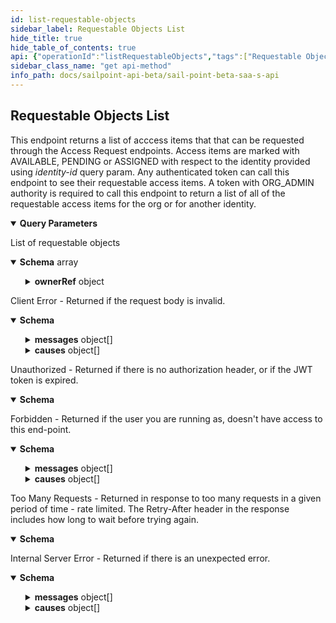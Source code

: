 ```yaml
---
id: list-requestable-objects
sidebar_label: Requestable Objects List
hide_title: true
hide_table_of_contents: true
api: {"operationId":"listRequestableObjects","tags":["Requestable Objects"],"description":"This endpoint returns a list of acccess items that that can be requested through the Access Request endpoints. Access items are marked with AVAILABLE, PENDING or ASSIGNED with respect to the identity provided using *identity-id* query param.\nAny authenticated token can call this endpoint to see their requestable access items. A token with ORG_ADMIN authority is required to call this endpoint to return a list of all of the requestable access items for the org or for another identity.","parameters":[{"in":"query","name":"identity-id","required":false,"schema":{"type":"string"},"example":"e7eab60924f64aa284175b9fa3309599","description":"If present, the value returns only requestable objects for the specified identity.\n * Admin users can call this with any identity ID value.\n * Non-admin users can only specify *me* or pass their own identity ID value.\n * If absent, returns a list of all requestable objects for the tenant. Only admin users can make such a call. In this case, the available, pending, assigned accesses will not be annotated in the result."},{"in":"query","name":"types","description":"Filters the results to the specified type/types, where each type is one of ROLE or ACCESS_PROFILE. If absent, all types are returned. Support for additional types may be added in the future without notice.","required":false,"schema":{"type":"array","items":{"type":"string","enum":["ACCESS_PROFILE","ROLE"],"description":"Enum represented the currently supported requestable object types. Additional values may be added in the future without notice.","example":"ACCESS_PROFILE"}},"example":"ROLE,ACCESS_PROFILE","explode":false},{"in":"query","name":"term","required":false,"schema":{"type":"string"},"example":"Finance Role","description":"It allows searching requestable access items with a partial match on the name or description. If term is provided, then the *filter* query parameter will be ignored."},{"in":"query","name":"statuses","description":"Filters the result to the specified status/statuses, where each status is one of AVAILABLE, ASSIGNED, or PENDING. It is an error to specify this parameter without also specifying an *identity-id* parameter. Additional statuses may be added in the future without notice.","required":false,"schema":{"type":"array","items":{"type":"string","enum":["AVAILABLE","PENDING","ASSIGNED"],"description":"Status indicating the ability of an access request for the object to be made by or on behalf of the identity specified by *identity-id*. *AVAILABLE* indicates the object is available to request. *PENDING* indicates the object is unavailable because the identity has a pending request in flight. *ASSIGNED* indicates the object is unavailable because the identity already has the indicated role or access profile. If *identity-id* is not specified (allowed only for admin users), then status will be *AVAILABLE* for all results."}},"explode":false,"example":["ASSIGNED","PENDING"]},{"in":"query","name":"limit","description":"Max number of results to return.\nSee [V3 API Standard Collection Parameters](https://developer.sailpoint.com/docs/standard_collection_parameters.html) for more information.","required":false,"example":250,"schema":{"type":"integer","format":"int32","minimum":0,"maximum":250,"default":250}},{"in":"query","name":"offset","description":"Offset into the full result set. Usually specified with *limit* to paginate through the results.\nSee [V3 API Standard Collection Parameters](https://developer.sailpoint.com/docs/standard_collection_parameters.html) for more information.","required":false,"example":0,"schema":{"type":"integer","format":"int32","minimum":0,"default":0}},{"in":"query","name":"count","description":"If *true* it will populate the *X-Total-Count* response header with the number of results that would be returned if *limit* and *offset* were ignored.\n\nSince requesting a total count can have a performance impact, it is recommended not to send **count=true** if that value will not be used.\n\nSee [V3 API Standard Collection Parameters](https://developer.sailpoint.com/docs/standard_collection_parameters.html) for more information.","required":false,"example":true,"schema":{"type":"boolean","default":false}},{"in":"query","name":"filters","schema":{"type":"string"},"example":"name sw \"bob\"","description":"Filter results using the standard syntax described in [V3 API Standard Collection Parameters](https://developer.sailpoint.com/docs/standard_collection_parameters.html)\n\nFiltering is supported for the following fields and operators:\n\n**id**: *eq, in*\n\n**name**: *eq, in, sw*\n"},{"in":"query","name":"sorters","schema":{"type":"string","format":"comma-separated"},"example":"name","description":"Sort results using the standard syntax described in [V3 API Standard Collection Parameters](https://developer.sailpoint.com/docs/standard_collection_parameters.html)\n\nSorting is supported for the following fields: **name**\n"}],"responses":{"200":{"description":"List of requestable objects","content":{"application/json":{"schema":{"type":"array","items":{"type":"object","properties":{"id":{"type":"string","description":"Id of the requestable object itself","example":"2c9180835d2e5168015d32f890ca1581"},"name":{"type":"string","description":"Human-readable display name of the requestable object","example":"Applied Research Access"},"created":{"type":"string","format":"date-time","example":"2017-07-11T18:45:37.098Z"},"modified":{"nullable":true,"type":"string","format":"date-time","example":"2018-06-25T20:22:28.104Z"},"description":{"type":"string","description":"Description of the requestable object.","example":"Access to research information, lab results, and schematics."},"type":{"type":"string","enum":["ACCESS_PROFILE","ROLE"],"description":"Enum represented the currently supported requestable object types. Additional values may be added in the future without notice.","example":"ACCESS_PROFILE"},"requestStatus":{"type":"string","enum":["AVAILABLE","PENDING","ASSIGNED"],"description":"Status indicating the ability of an access request for the object to be made by or on behalf of the identity specified by *identity-id*. *AVAILABLE* indicates the object is available to request. *PENDING* indicates the object is unavailable because the identity has a pending request in flight. *ASSIGNED* indicates the object is unavailable because the identity already has the indicated role or access profile. If *identity-id* is not specified (allowed only for admin users), then status will be *AVAILABLE* for all results."},"identityRequestId":{"type":"string","description":"If *requestStatus* is *PENDING*, indicates the id of the associated account activity.","nullable":true,"example":null},"ownerRef":{"type":"object","nullable":true,"properties":{"type":{"type":"string","description":"The type can only be IDENTITY. This is read-only","example":"IDENTITY"},"id":{"type":"string","description":"Identity id.","example":"5168015d32f890ca15812c9180835d2e"},"name":{"type":"string","description":"Human-readable display name of identity. This is read-only","example":"Alison Ferguso"},"email":{"type":"string","description":"Email address of identity. This is read-only","example":"alison.ferguso@identitysoon.com"}}},"requestCommentsRequired":{"type":"boolean","description":"Whether the requester must provide comments when requesting the object."}}}}}}},"400":{"description":"Client Error - Returned if the request body is invalid.","content":{"application/json":{"schema":{"type":"object","properties":{"detailCode":{"type":"string","description":"Fine-grained error code providing more detail of the error.","example":"400.1 Bad Request Content"},"trackingId":{"type":"string","description":"Unique tracking id for the error.","example":"e7eab60924f64aa284175b9fa3309599"},"messages":{"type":"array","description":"Generic localized reason for error","items":{"type":"object","properties":{"locale":{"type":"string","description":"The locale for the message text, a BCP 47 language tag.","example":"en-US"},"localeOrigin":{"type":"string","enum":["DEFAULT","REQUEST"],"description":"An indicator of how the locale was selected. *DEFAULT* means the locale is the system default. *REQUEST* means the locale was selected from the request context (i.e., best match based on the *Accept-Language* header). Additional values may be added in the future without notice.","example":"DEFAULT"},"text":{"type":"string","description":"Actual text of the error message in the indicated locale.","example":"The request was syntactically correct but its content is semantically invalid."}}}},"causes":{"type":"array","description":"Plain-text descriptive reasons to provide additional detail to the text provided in the messages field","items":{"type":"object","properties":{"locale":{"type":"string","description":"The locale for the message text, a BCP 47 language tag.","example":"en-US"},"localeOrigin":{"type":"string","enum":["DEFAULT","REQUEST"],"description":"An indicator of how the locale was selected. *DEFAULT* means the locale is the system default. *REQUEST* means the locale was selected from the request context (i.e., best match based on the *Accept-Language* header). Additional values may be added in the future without notice.","example":"DEFAULT"},"text":{"type":"string","description":"Actual text of the error message in the indicated locale.","example":"The request was syntactically correct but its content is semantically invalid."}}}}}}}}},"401":{"description":"Unauthorized - Returned if there is no authorization header, or if the JWT token is expired.","content":{"application/json":{"schema":{"type":"object","properties":{"error":{"description":"A message describing the error","example":"JWT validation failed: JWT is expired"}}}}}},"403":{"description":"Forbidden - Returned if the user you are running as, doesn't have access to this end-point.","content":{"application/json":{"schema":{"type":"object","properties":{"detailCode":{"type":"string","description":"Fine-grained error code providing more detail of the error.","example":"400.1 Bad Request Content"},"trackingId":{"type":"string","description":"Unique tracking id for the error.","example":"e7eab60924f64aa284175b9fa3309599"},"messages":{"type":"array","description":"Generic localized reason for error","items":{"type":"object","properties":{"locale":{"type":"string","description":"The locale for the message text, a BCP 47 language tag.","example":"en-US"},"localeOrigin":{"type":"string","enum":["DEFAULT","REQUEST"],"description":"An indicator of how the locale was selected. *DEFAULT* means the locale is the system default. *REQUEST* means the locale was selected from the request context (i.e., best match based on the *Accept-Language* header). Additional values may be added in the future without notice.","example":"DEFAULT"},"text":{"type":"string","description":"Actual text of the error message in the indicated locale.","example":"The request was syntactically correct but its content is semantically invalid."}}}},"causes":{"type":"array","description":"Plain-text descriptive reasons to provide additional detail to the text provided in the messages field","items":{"type":"object","properties":{"locale":{"type":"string","description":"The locale for the message text, a BCP 47 language tag.","example":"en-US"},"localeOrigin":{"type":"string","enum":["DEFAULT","REQUEST"],"description":"An indicator of how the locale was selected. *DEFAULT* means the locale is the system default. *REQUEST* means the locale was selected from the request context (i.e., best match based on the *Accept-Language* header). Additional values may be added in the future without notice.","example":"DEFAULT"},"text":{"type":"string","description":"Actual text of the error message in the indicated locale.","example":"The request was syntactically correct but its content is semantically invalid."}}}}}},"examples":{"403":{"summary":"An example of a 403 response object","value":{"detailCode":"403 Forbidden","trackingId":"b21b1f7ce4da4d639f2c62a57171b427","messages":[{"locale":"en-US","localeOrigin":"DEFAULT","text":"The server understood the request but refuses to authorize it."}]}}}}}},"429":{"description":"Too Many Requests - Returned in response to too many requests in a given period of time - rate limited. The Retry-After header in the response includes how long to wait before trying again.","content":{"application/json":{"schema":{"type":"object","properties":{"message":{"description":"A message describing the error","example":" Rate Limit Exceeded "}}}}}},"500":{"description":"Internal Server Error - Returned if there is an unexpected error.","content":{"application/json":{"schema":{"type":"object","properties":{"detailCode":{"type":"string","description":"Fine-grained error code providing more detail of the error.","example":"400.1 Bad Request Content"},"trackingId":{"type":"string","description":"Unique tracking id for the error.","example":"e7eab60924f64aa284175b9fa3309599"},"messages":{"type":"array","description":"Generic localized reason for error","items":{"type":"object","properties":{"locale":{"type":"string","description":"The locale for the message text, a BCP 47 language tag.","example":"en-US"},"localeOrigin":{"type":"string","enum":["DEFAULT","REQUEST"],"description":"An indicator of how the locale was selected. *DEFAULT* means the locale is the system default. *REQUEST* means the locale was selected from the request context (i.e., best match based on the *Accept-Language* header). Additional values may be added in the future without notice.","example":"DEFAULT"},"text":{"type":"string","description":"Actual text of the error message in the indicated locale.","example":"The request was syntactically correct but its content is semantically invalid."}}}},"causes":{"type":"array","description":"Plain-text descriptive reasons to provide additional detail to the text provided in the messages field","items":{"type":"object","properties":{"locale":{"type":"string","description":"The locale for the message text, a BCP 47 language tag.","example":"en-US"},"localeOrigin":{"type":"string","enum":["DEFAULT","REQUEST"],"description":"An indicator of how the locale was selected. *DEFAULT* means the locale is the system default. *REQUEST* means the locale was selected from the request context (i.e., best match based on the *Accept-Language* header). Additional values may be added in the future without notice.","example":"DEFAULT"},"text":{"type":"string","description":"Actual text of the error message in the indicated locale.","example":"The request was syntactically correct but its content is semantically invalid."}}}}}},"examples":{"500":{"summary":"An example of a 500 response object","value":{"detailCode":"500.0 Internal Fault","trackingId":"b21b1f7ce4da4d639f2c62a57171b427","messages":[{"locale":"en-US","localeOrigin":"DEFAULT","text":"An internal fault occurred."}]}}}}}}},"method":"get","path":"/requestable-objects","servers":[{"url":"https://{tenant}.api.identitynow.com/beta","description":"This is the beta API server.","variables":{"tenant":{"default":"sailpoint","description":"This is the name of your tenant, typically your company's name."}}}],"security":[{"oauth2":[]}],"securitySchemes":{"oauth2":{"type":"oauth2","description":"OAuth2 Bearer token (JWT). See [IdentityNow REST API Authentication](https://developer.sailpoint.com/docs/authentication.html) for more information.\n- Directions for generating a [personal access token](https://developer.sailpoint.com/docs/authentication.html#personal-access-tokens)\n- Directions using [client credentials flow](https://developer.sailpoint.com/docs/authentication.html#client-credentials-grant-flow)\n- Directions for using [authorization code flow](https://developer.sailpoint.com/docs/authentication.html#authorization-code-grant-flow)\n\nWhich authentication method should I choose?  See our [guide](https://developer.sailpoint.com/docs/authentication.html#which-oauth-2-0-grant-flow-should-i-use)\n\nLearn more about how to find your `tokenUrl` and `authorizationUrl` [in our docs](https://developer.sailpoint.com/docs/authentication.html#finding-your-tenant-s-oauth-details)\n","flows":{"clientCredentials":{"tokenUrl":"https://tenant.api.identitynow.com/oauth/token","scopes":{"sp:scopes:default":"default scope","sp:scopes:all":"access to all scopes"}},"authorizationCode":{"authorizationUrl":"https://tenant.identitynow.com/oauth/authorize","tokenUrl":"https://tenant.api.identitynow.com/oauth/token","scopes":{"sp:scopes:default":"default scope","sp:scopes:all":"access to all scopes"}}}}},"info":{"contact":{"email":"developers@sailpoint.com","name":"Developer Relations","url":"https://developer.sailpoint.com/discuss"},"description":"These are the public, beta APIs for SailPoint's SaaS services and are subject to change.","title":"SailPoint - Beta SaaS API","version":"3.1.0-beta"},"postman":{"name":"Requestable Objects List","description":{"content":"This endpoint returns a list of acccess items that that can be requested through the Access Request endpoints. Access items are marked with AVAILABLE, PENDING or ASSIGNED with respect to the identity provided using *identity-id* query param.\nAny authenticated token can call this endpoint to see their requestable access items. A token with ORG_ADMIN authority is required to call this endpoint to return a list of all of the requestable access items for the org or for another identity.","type":"text/plain"},"url":{"path":["requestable-objects"],"host":["{{baseUrl}}"],"query":[{"disabled":false,"description":{"content":"If present, the value returns only requestable objects for the specified identity.\n * Admin users can call this with any identity ID value.\n * Non-admin users can only specify *me* or pass their own identity ID value.\n * If absent, returns a list of all requestable objects for the tenant. Only admin users can make such a call. In this case, the available, pending, assigned accesses will not be annotated in the result.","type":"text/plain"},"key":"identity-id","value":""},{"disabled":false,"description":{"content":"Filters the results to the specified type/types, where each type is one of ROLE or ACCESS_PROFILE. If absent, all types are returned. Support for additional types may be added in the future without notice.","type":"text/plain"},"key":"types","value":""},{"disabled":false,"description":{"content":"It allows searching requestable access items with a partial match on the name or description. If term is provided, then the *filter* query parameter will be ignored.","type":"text/plain"},"key":"term","value":""},{"disabled":false,"description":{"content":"Filters the result to the specified status/statuses, where each status is one of AVAILABLE, ASSIGNED, or PENDING. It is an error to specify this parameter without also specifying an *identity-id* parameter. Additional statuses may be added in the future without notice.","type":"text/plain"},"key":"statuses","value":""},{"disabled":false,"description":{"content":"Max number of results to return.\nSee [V3 API Standard Collection Parameters](https://developer.sailpoint.com/docs/standard_collection_parameters.html) for more information.","type":"text/plain"},"key":"limit","value":""},{"disabled":false,"description":{"content":"Offset into the full result set. Usually specified with *limit* to paginate through the results.\nSee [V3 API Standard Collection Parameters](https://developer.sailpoint.com/docs/standard_collection_parameters.html) for more information.","type":"text/plain"},"key":"offset","value":""},{"disabled":false,"description":{"content":"If *true* it will populate the *X-Total-Count* response header with the number of results that would be returned if *limit* and *offset* were ignored.\n\nSince requesting a total count can have a performance impact, it is recommended not to send **count=true** if that value will not be used.\n\nSee [V3 API Standard Collection Parameters](https://developer.sailpoint.com/docs/standard_collection_parameters.html) for more information.","type":"text/plain"},"key":"count","value":""},{"disabled":false,"description":{"content":"Filter results using the standard syntax described in [V3 API Standard Collection Parameters](https://developer.sailpoint.com/docs/standard_collection_parameters.html)\n\nFiltering is supported for the following fields and operators:\n\n**id**: *eq, in*\n\n**name**: *eq, in, sw*\n","type":"text/plain"},"key":"filters","value":""},{"disabled":false,"description":{"content":"Sort results using the standard syntax described in [V3 API Standard Collection Parameters](https://developer.sailpoint.com/docs/standard_collection_parameters.html)\n\nSorting is supported for the following fields: **name**\n","type":"text/plain"},"key":"sorters","value":""}],"variable":[]},"header":[{"key":"Accept","value":"application/json"}],"method":"GET"}}
sidebar_class_name: "get api-method"
info_path: docs/sailpoint-api-beta/sail-point-beta-saa-s-api
---
```



## Requestable Objects List



This endpoint returns a list of acccess items that that can be requested through the Access Request endpoints. Access items are marked with AVAILABLE, PENDING or ASSIGNED with respect to the identity provided using *identity-id* query param.
Any authenticated token can call this endpoint to see their requestable access items. A token with ORG_ADMIN authority is required to call this endpoint to return a list of all of the requestable access items for the org or for another identity.

<details style={{"marginBottom":"1rem"}} data-collapsed={false} open={true}><summary style={{}}><strong>Query Parameters</strong></summary><div><ul><ParamsItem className={"paramsItem"} param={{"in":"query","name":"identity-id","required":false,"schema":{"type":"string"},"example":"e7eab60924f64aa284175b9fa3309599","description":"If present, the value returns only requestable objects for the specified identity.\n * Admin users can call this with any identity ID value.\n * Non-admin users can only specify *me* or pass their own identity ID value.\n * If absent, returns a list of all requestable objects for the tenant. Only admin users can make such a call. In this case, the available, pending, assigned accesses will not be annotated in the result."}}></ParamsItem><ParamsItem className={"paramsItem"} param={{"in":"query","name":"types","description":"Filters the results to the specified type/types, where each type is one of ROLE or ACCESS_PROFILE. If absent, all types are returned. Support for additional types may be added in the future without notice.","required":false,"schema":{"type":"array","items":{"type":"string","enum":["ACCESS_PROFILE","ROLE"],"description":"Enum represented the currently supported requestable object types. Additional values may be added in the future without notice.","example":"ACCESS_PROFILE"}},"example":"ROLE,ACCESS_PROFILE","explode":false}}></ParamsItem><ParamsItem className={"paramsItem"} param={{"in":"query","name":"term","required":false,"schema":{"type":"string"},"example":"Finance Role","description":"It allows searching requestable access items with a partial match on the name or description. If term is provided, then the *filter* query parameter will be ignored."}}></ParamsItem><ParamsItem className={"paramsItem"} param={{"in":"query","name":"statuses","description":"Filters the result to the specified status/statuses, where each status is one of AVAILABLE, ASSIGNED, or PENDING. It is an error to specify this parameter without also specifying an *identity-id* parameter. Additional statuses may be added in the future without notice.","required":false,"schema":{"type":"array","items":{"type":"string","enum":["AVAILABLE","PENDING","ASSIGNED"],"description":"Status indicating the ability of an access request for the object to be made by or on behalf of the identity specified by *identity-id*. *AVAILABLE* indicates the object is available to request. *PENDING* indicates the object is unavailable because the identity has a pending request in flight. *ASSIGNED* indicates the object is unavailable because the identity already has the indicated role or access profile. If *identity-id* is not specified (allowed only for admin users), then status will be *AVAILABLE* for all results."}},"explode":false,"example":["ASSIGNED","PENDING"]}}></ParamsItem><ParamsItem className={"paramsItem"} param={{"in":"query","name":"limit","description":"Max number of results to return.\nSee [V3 API Standard Collection Parameters](https://developer.sailpoint.com/docs/standard_collection_parameters.html) for more information.","required":false,"example":250,"schema":{"type":"integer","format":"int32","minimum":0,"maximum":250,"default":250}}}></ParamsItem><ParamsItem className={"paramsItem"} param={{"in":"query","name":"offset","description":"Offset into the full result set. Usually specified with *limit* to paginate through the results.\nSee [V3 API Standard Collection Parameters](https://developer.sailpoint.com/docs/standard_collection_parameters.html) for more information.","required":false,"example":0,"schema":{"type":"integer","format":"int32","minimum":0,"default":0}}}></ParamsItem><ParamsItem className={"paramsItem"} param={{"in":"query","name":"count","description":"If *true* it will populate the *X-Total-Count* response header with the number of results that would be returned if *limit* and *offset* were ignored.\n\nSince requesting a total count can have a performance impact, it is recommended not to send **count=true** if that value will not be used.\n\nSee [V3 API Standard Collection Parameters](https://developer.sailpoint.com/docs/standard_collection_parameters.html) for more information.","required":false,"example":true,"schema":{"type":"boolean","default":false}}}></ParamsItem><ParamsItem className={"paramsItem"} param={{"in":"query","name":"filters","schema":{"type":"string"},"example":"name sw \"bob\"","description":"Filter results using the standard syntax described in [V3 API Standard Collection Parameters](https://developer.sailpoint.com/docs/standard_collection_parameters.html)\n\nFiltering is supported for the following fields and operators:\n\n**id**: *eq, in*\n\n**name**: *eq, in, sw*\n"}}></ParamsItem><ParamsItem className={"paramsItem"} param={{"in":"query","name":"sorters","schema":{"type":"string","format":"comma-separated"},"example":"name","description":"Sort results using the standard syntax described in [V3 API Standard Collection Parameters](https://developer.sailpoint.com/docs/standard_collection_parameters.html)\n\nSorting is supported for the following fields: **name**\n"}}></ParamsItem></ul></div></details><div><ApiTabs><TabItem label={"200"} value={"200"}><div>

List of requestable objects

</div><div><MimeTabs groupId={"mime-type"}><TabItem label={"application/json"} value={"application/json"}><SchemaTabs groupId={"schema-tabs"}><TabTtem label={"Schema"} value={"Schema"}><details style={{}} data-collapsed={false} open={true}><summary style={{"textAlign":"left"}}><strong>Schema</strong><span style={{"opacity":"0.6"}}> array</span></summary><div style={{"textAlign":"left","marginLeft":"1rem"}}></div><ul style={{"marginLeft":"1rem"}}><SchemaItem collapsible={false} name={"id"} required={false} schemaDescription={"Id of the requestable object itself"} schemaName={"string"} qualifierMessage={undefined} defaultValue={undefined}></SchemaItem><SchemaItem collapsible={false} name={"name"} required={false} schemaDescription={"Human-readable display name of the requestable object"} schemaName={"string"} qualifierMessage={undefined} defaultValue={undefined}></SchemaItem><SchemaItem collapsible={false} name={"created"} required={false} schemaDescription={undefined} schemaName={"date-time"} qualifierMessage={undefined} defaultValue={undefined}></SchemaItem><SchemaItem collapsible={false} name={"modified"} required={false} schemaDescription={undefined} schemaName={"date-time"} qualifierMessage={undefined} defaultValue={undefined}></SchemaItem><SchemaItem collapsible={false} name={"description"} required={false} schemaDescription={"Description of the requestable object."} schemaName={"string"} qualifierMessage={undefined} defaultValue={undefined}></SchemaItem><SchemaItem collapsible={false} name={"type"} required={false} schemaDescription={"Enum represented the currently supported requestable object types. Additional values may be added in the future without notice."} schemaName={"string"} qualifierMessage={"**Possible values:** [`ACCESS_PROFILE`, `ROLE`]"} defaultValue={undefined}></SchemaItem><SchemaItem collapsible={false} name={"requestStatus"} required={false} schemaDescription={"Status indicating the ability of an access request for the object to be made by or on behalf of the identity specified by *identity-id*. *AVAILABLE* indicates the object is available to request. *PENDING* indicates the object is unavailable because the identity has a pending request in flight. *ASSIGNED* indicates the object is unavailable because the identity already has the indicated role or access profile. If *identity-id* is not specified (allowed only for admin users), then status will be *AVAILABLE* for all results."} schemaName={"string"} qualifierMessage={"**Possible values:** [`AVAILABLE`, `PENDING`, `ASSIGNED`]"} defaultValue={undefined}></SchemaItem><SchemaItem collapsible={false} name={"identityRequestId"} required={false} schemaDescription={"If *requestStatus* is *PENDING*, indicates the id of the associated account activity."} schemaName={"string"} qualifierMessage={undefined} defaultValue={undefined}></SchemaItem><SchemaItem collapsible={true} className={"schemaItem"}><details style={{}}><summary style={{}}><strong>ownerRef</strong><span style={{"opacity":"0.6"}}> object</span></summary><div style={{"marginLeft":"1rem"}}><SchemaItem collapsible={false} name={"type"} required={false} schemaDescription={"The type can only be IDENTITY. This is read-only"} schemaName={"string"} qualifierMessage={undefined} defaultValue={undefined}></SchemaItem><SchemaItem collapsible={false} name={"id"} required={false} schemaDescription={"Identity id."} schemaName={"string"} qualifierMessage={undefined} defaultValue={undefined}></SchemaItem><SchemaItem collapsible={false} name={"name"} required={false} schemaDescription={"Human-readable display name of identity. This is read-only"} schemaName={"string"} qualifierMessage={undefined} defaultValue={undefined}></SchemaItem><SchemaItem collapsible={false} name={"email"} required={false} schemaDescription={"Email address of identity. This is read-only"} schemaName={"string"} qualifierMessage={undefined} defaultValue={undefined}></SchemaItem></div></details></SchemaItem><SchemaItem collapsible={false} name={"requestCommentsRequired"} required={false} schemaDescription={"Whether the requester must provide comments when requesting the object."} schemaName={"boolean"} qualifierMessage={undefined} defaultValue={undefined}></SchemaItem></ul></details></TabTtem></SchemaTabs></TabItem></MimeTabs></div></TabItem><TabItem label={"400"} value={"400"}><div>

Client Error - Returned if the request body is invalid.

</div><div><MimeTabs groupId={"mime-type"}><TabItem label={"application/json"} value={"application/json"}><SchemaTabs groupId={"schema-tabs"}><TabTtem label={"Schema"} value={"Schema"}><details style={{}} data-collapsed={false} open={true}><summary style={{"textAlign":"left"}}><strong>Schema</strong></summary><div style={{"textAlign":"left","marginLeft":"1rem"}}></div><ul style={{"marginLeft":"1rem"}}><SchemaItem collapsible={false} name={"detailCode"} required={false} schemaDescription={"Fine-grained error code providing more detail of the error."} schemaName={"string"} qualifierMessage={undefined} defaultValue={undefined}></SchemaItem><SchemaItem collapsible={false} name={"trackingId"} required={false} schemaDescription={"Unique tracking id for the error."} schemaName={"string"} qualifierMessage={undefined} defaultValue={undefined}></SchemaItem><SchemaItem collapsible={true} className={"schemaItem"}><details style={{}}><summary style={{}}><strong>messages</strong><span style={{"opacity":"0.6"}}> object[]</span></summary><div style={{"marginLeft":"1rem"}}><div style={{"marginTop":".5rem","marginBottom":".5rem"}}>

Generic localized reason for error

</div><SchemaItem collapsible={false} name={"locale"} required={false} schemaDescription={"The locale for the message text, a BCP 47 language tag."} schemaName={"string"} qualifierMessage={undefined} defaultValue={undefined}></SchemaItem><SchemaItem collapsible={false} name={"localeOrigin"} required={false} schemaDescription={"An indicator of how the locale was selected. *DEFAULT* means the locale is the system default. *REQUEST* means the locale was selected from the request context (i.e., best match based on the *Accept-Language* header). Additional values may be added in the future without notice."} schemaName={"string"} qualifierMessage={"**Possible values:** [`DEFAULT`, `REQUEST`]"} defaultValue={undefined}></SchemaItem><SchemaItem collapsible={false} name={"text"} required={false} schemaDescription={"Actual text of the error message in the indicated locale."} schemaName={"string"} qualifierMessage={undefined} defaultValue={undefined}></SchemaItem></div></details></SchemaItem><SchemaItem collapsible={true} className={"schemaItem"}><details style={{}}><summary style={{}}><strong>causes</strong><span style={{"opacity":"0.6"}}> object[]</span></summary><div style={{"marginLeft":"1rem"}}><div style={{"marginTop":".5rem","marginBottom":".5rem"}}>

Plain-text descriptive reasons to provide additional detail to the text provided in the messages field

</div><SchemaItem collapsible={false} name={"locale"} required={false} schemaDescription={"The locale for the message text, a BCP 47 language tag."} schemaName={"string"} qualifierMessage={undefined} defaultValue={undefined}></SchemaItem><SchemaItem collapsible={false} name={"localeOrigin"} required={false} schemaDescription={"An indicator of how the locale was selected. *DEFAULT* means the locale is the system default. *REQUEST* means the locale was selected from the request context (i.e., best match based on the *Accept-Language* header). Additional values may be added in the future without notice."} schemaName={"string"} qualifierMessage={"**Possible values:** [`DEFAULT`, `REQUEST`]"} defaultValue={undefined}></SchemaItem><SchemaItem collapsible={false} name={"text"} required={false} schemaDescription={"Actual text of the error message in the indicated locale."} schemaName={"string"} qualifierMessage={undefined} defaultValue={undefined}></SchemaItem></div></details></SchemaItem></ul></details></TabTtem></SchemaTabs></TabItem></MimeTabs></div></TabItem><TabItem label={"401"} value={"401"}><div>

Unauthorized - Returned if there is no authorization header, or if the JWT token is expired.

</div><div><MimeTabs groupId={"mime-type"}><TabItem label={"application/json"} value={"application/json"}><SchemaTabs groupId={"schema-tabs"}><TabTtem label={"Schema"} value={"Schema"}><details style={{}} data-collapsed={false} open={true}><summary style={{"textAlign":"left"}}><strong>Schema</strong></summary><div style={{"textAlign":"left","marginLeft":"1rem"}}></div><ul style={{"marginLeft":"1rem"}}><SchemaItem collapsible={false} name={"error"} required={false} schemaDescription={"A message describing the error"} schemaName={""} qualifierMessage={undefined} defaultValue={undefined}></SchemaItem></ul></details></TabTtem></SchemaTabs></TabItem></MimeTabs></div></TabItem><TabItem label={"403"} value={"403"}><div>

Forbidden - Returned if the user you are running as, doesn't have access to this end-point.

</div><div><MimeTabs groupId={"mime-type"}><TabItem label={"application/json"} value={"application/json"}><SchemaTabs groupId={"schema-tabs"}><TabTtem label={"Schema"} value={"Schema"}><details style={{}} data-collapsed={false} open={true}><summary style={{"textAlign":"left"}}><strong>Schema</strong></summary><div style={{"textAlign":"left","marginLeft":"1rem"}}></div><ul style={{"marginLeft":"1rem"}}><SchemaItem collapsible={false} name={"detailCode"} required={false} schemaDescription={"Fine-grained error code providing more detail of the error."} schemaName={"string"} qualifierMessage={undefined} defaultValue={undefined}></SchemaItem><SchemaItem collapsible={false} name={"trackingId"} required={false} schemaDescription={"Unique tracking id for the error."} schemaName={"string"} qualifierMessage={undefined} defaultValue={undefined}></SchemaItem><SchemaItem collapsible={true} className={"schemaItem"}><details style={{}}><summary style={{}}><strong>messages</strong><span style={{"opacity":"0.6"}}> object[]</span></summary><div style={{"marginLeft":"1rem"}}><div style={{"marginTop":".5rem","marginBottom":".5rem"}}>

Generic localized reason for error

</div><SchemaItem collapsible={false} name={"locale"} required={false} schemaDescription={"The locale for the message text, a BCP 47 language tag."} schemaName={"string"} qualifierMessage={undefined} defaultValue={undefined}></SchemaItem><SchemaItem collapsible={false} name={"localeOrigin"} required={false} schemaDescription={"An indicator of how the locale was selected. *DEFAULT* means the locale is the system default. *REQUEST* means the locale was selected from the request context (i.e., best match based on the *Accept-Language* header). Additional values may be added in the future without notice."} schemaName={"string"} qualifierMessage={"**Possible values:** [`DEFAULT`, `REQUEST`]"} defaultValue={undefined}></SchemaItem><SchemaItem collapsible={false} name={"text"} required={false} schemaDescription={"Actual text of the error message in the indicated locale."} schemaName={"string"} qualifierMessage={undefined} defaultValue={undefined}></SchemaItem></div></details></SchemaItem><SchemaItem collapsible={true} className={"schemaItem"}><details style={{}}><summary style={{}}><strong>causes</strong><span style={{"opacity":"0.6"}}> object[]</span></summary><div style={{"marginLeft":"1rem"}}><div style={{"marginTop":".5rem","marginBottom":".5rem"}}>

Plain-text descriptive reasons to provide additional detail to the text provided in the messages field

</div><SchemaItem collapsible={false} name={"locale"} required={false} schemaDescription={"The locale for the message text, a BCP 47 language tag."} schemaName={"string"} qualifierMessage={undefined} defaultValue={undefined}></SchemaItem><SchemaItem collapsible={false} name={"localeOrigin"} required={false} schemaDescription={"An indicator of how the locale was selected. *DEFAULT* means the locale is the system default. *REQUEST* means the locale was selected from the request context (i.e., best match based on the *Accept-Language* header). Additional values may be added in the future without notice."} schemaName={"string"} qualifierMessage={"**Possible values:** [`DEFAULT`, `REQUEST`]"} defaultValue={undefined}></SchemaItem><SchemaItem collapsible={false} name={"text"} required={false} schemaDescription={"Actual text of the error message in the indicated locale."} schemaName={"string"} qualifierMessage={undefined} defaultValue={undefined}></SchemaItem></div></details></SchemaItem></ul></details></TabTtem><TabItem label={"403"} value={"403"}><ResponseSamples responseExample={"{\n  \"detailCode\": \"403 Forbidden\",\n  \"trackingId\": \"b21b1f7ce4da4d639f2c62a57171b427\",\n  \"messages\": [\n    {\n      \"locale\": \"en-US\",\n      \"localeOrigin\": \"DEFAULT\",\n      \"text\": \"The server understood the request but refuses to authorize it.\"\n    }\n  ]\n}"}></ResponseSamples></TabItem></SchemaTabs></TabItem></MimeTabs></div></TabItem><TabItem label={"429"} value={"429"}><div>

Too Many Requests - Returned in response to too many requests in a given period of time - rate limited. The Retry-After header in the response includes how long to wait before trying again.

</div><div><MimeTabs groupId={"mime-type"}><TabItem label={"application/json"} value={"application/json"}><SchemaTabs groupId={"schema-tabs"}><TabTtem label={"Schema"} value={"Schema"}><details style={{}} data-collapsed={false} open={true}><summary style={{"textAlign":"left"}}><strong>Schema</strong></summary><div style={{"textAlign":"left","marginLeft":"1rem"}}></div><ul style={{"marginLeft":"1rem"}}><SchemaItem collapsible={false} name={"message"} required={false} schemaDescription={"A message describing the error"} schemaName={""} qualifierMessage={undefined} defaultValue={undefined}></SchemaItem></ul></details></TabTtem></SchemaTabs></TabItem></MimeTabs></div></TabItem><TabItem label={"500"} value={"500"}><div>

Internal Server Error - Returned if there is an unexpected error.

</div><div><MimeTabs groupId={"mime-type"}><TabItem label={"application/json"} value={"application/json"}><SchemaTabs groupId={"schema-tabs"}><TabTtem label={"Schema"} value={"Schema"}><details style={{}} data-collapsed={false} open={true}><summary style={{"textAlign":"left"}}><strong>Schema</strong></summary><div style={{"textAlign":"left","marginLeft":"1rem"}}></div><ul style={{"marginLeft":"1rem"}}><SchemaItem collapsible={false} name={"detailCode"} required={false} schemaDescription={"Fine-grained error code providing more detail of the error."} schemaName={"string"} qualifierMessage={undefined} defaultValue={undefined}></SchemaItem><SchemaItem collapsible={false} name={"trackingId"} required={false} schemaDescription={"Unique tracking id for the error."} schemaName={"string"} qualifierMessage={undefined} defaultValue={undefined}></SchemaItem><SchemaItem collapsible={true} className={"schemaItem"}><details style={{}}><summary style={{}}><strong>messages</strong><span style={{"opacity":"0.6"}}> object[]</span></summary><div style={{"marginLeft":"1rem"}}><div style={{"marginTop":".5rem","marginBottom":".5rem"}}>

Generic localized reason for error

</div><SchemaItem collapsible={false} name={"locale"} required={false} schemaDescription={"The locale for the message text, a BCP 47 language tag."} schemaName={"string"} qualifierMessage={undefined} defaultValue={undefined}></SchemaItem><SchemaItem collapsible={false} name={"localeOrigin"} required={false} schemaDescription={"An indicator of how the locale was selected. *DEFAULT* means the locale is the system default. *REQUEST* means the locale was selected from the request context (i.e., best match based on the *Accept-Language* header). Additional values may be added in the future without notice."} schemaName={"string"} qualifierMessage={"**Possible values:** [`DEFAULT`, `REQUEST`]"} defaultValue={undefined}></SchemaItem><SchemaItem collapsible={false} name={"text"} required={false} schemaDescription={"Actual text of the error message in the indicated locale."} schemaName={"string"} qualifierMessage={undefined} defaultValue={undefined}></SchemaItem></div></details></SchemaItem><SchemaItem collapsible={true} className={"schemaItem"}><details style={{}}><summary style={{}}><strong>causes</strong><span style={{"opacity":"0.6"}}> object[]</span></summary><div style={{"marginLeft":"1rem"}}><div style={{"marginTop":".5rem","marginBottom":".5rem"}}>

Plain-text descriptive reasons to provide additional detail to the text provided in the messages field

</div><SchemaItem collapsible={false} name={"locale"} required={false} schemaDescription={"The locale for the message text, a BCP 47 language tag."} schemaName={"string"} qualifierMessage={undefined} defaultValue={undefined}></SchemaItem><SchemaItem collapsible={false} name={"localeOrigin"} required={false} schemaDescription={"An indicator of how the locale was selected. *DEFAULT* means the locale is the system default. *REQUEST* means the locale was selected from the request context (i.e., best match based on the *Accept-Language* header). Additional values may be added in the future without notice."} schemaName={"string"} qualifierMessage={"**Possible values:** [`DEFAULT`, `REQUEST`]"} defaultValue={undefined}></SchemaItem><SchemaItem collapsible={false} name={"text"} required={false} schemaDescription={"Actual text of the error message in the indicated locale."} schemaName={"string"} qualifierMessage={undefined} defaultValue={undefined}></SchemaItem></div></details></SchemaItem></ul></details></TabTtem><TabItem label={"500"} value={"500"}><ResponseSamples responseExample={"{\n  \"detailCode\": \"500.0 Internal Fault\",\n  \"trackingId\": \"b21b1f7ce4da4d639f2c62a57171b427\",\n  \"messages\": [\n    {\n      \"locale\": \"en-US\",\n      \"localeOrigin\": \"DEFAULT\",\n      \"text\": \"An internal fault occurred.\"\n    }\n  ]\n}"}></ResponseSamples></TabItem></SchemaTabs></TabItem></MimeTabs></div></TabItem></ApiTabs></div>
      